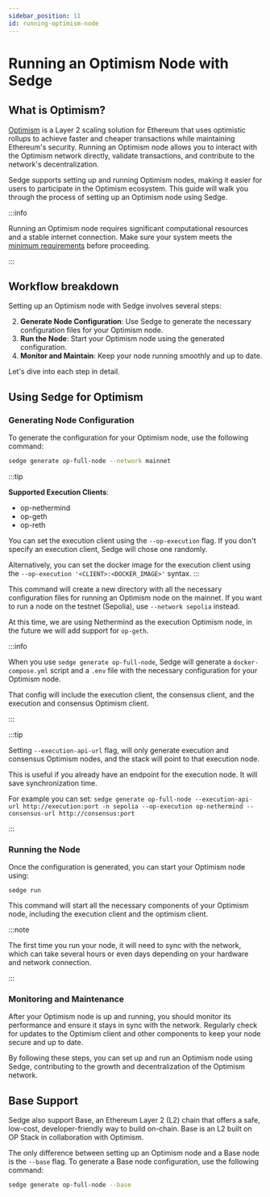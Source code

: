 ```yaml
---
sidebar_position: 11
id: running-optimism-node
---
```



# Running an Optimism Node with Sedge

## What is Optimism?

[Optimism](https://www.optimism.io/) is a Layer 2 scaling solution for Ethereum that uses optimistic rollups to achieve faster and cheaper transactions while maintaining Ethereum's security. Running an Optimism node allows you to interact with the Optimism network directly, validate transactions, and contribute to the network's decentralization.

Sedge supports setting up and running Optimism nodes, making it easier for users to participate in the Optimism ecosystem. This guide will walk you through the process of setting up an Optimism node using Sedge.

:::info

Running an Optimism node requires significant computational resources and a stable internet connection. Make sure your system meets the [minimum requirements](https://docs.optimism.io/builders/node-operators/tutorials/mainnet#hardware-requirements) before proceeding.

:::

## Workflow breakdown

Setting up an Optimism node with Sedge involves several steps:

2. **Generate Node Configuration**: Use Sedge to generate the necessary configuration files for your Optimism node.
3. **Run the Node**: Start your Optimism node using the generated configuration.
4. **Monitor and Maintain**: Keep your node running smoothly and up to date.

Let's dive into each step in detail.

## Using Sedge for Optimism

### Generating Node Configuration

To generate the configuration for your Optimism node, use the following command:

```bash
sedge generate op-full-node --network mainnet
```

:::tip

**Supported Execution Clients**:
- op-nethermind
- op-geth
- op-reth

You can set the execution client using the `--op-execution` flag. If you don't specify an execution client, Sedge will chose one randomly.

Alternatively, you can set the docker image for the execution client using the `--op-execution '<CLIENT>:<DOCKER_IMAGE>'` syntax.
:::

This command will create a new directory with all the necessary configuration files for running an Optimism node on the mainnet. If you want to run a node on the testnet (Sepolia), use `--network sepolia` instead.

At this time, we are using Nethermind as the execution Optimism node, in the future we will add support for `op-geth`.

:::info

When you use `sedge generate op-full-node`, Sedge will generate a `docker-compose.yml` script and a `.env` file with the necessary configuration for your Optimism node.

That config will include the execution client, the consensus client, and the execution and consensus Optimism client.

:::

:::tip

Setting `--execution-api-url` flag, will only generate execution and consensus Optimism nodes, and the stack will point to that execution node.

This is useful if you already have an endpoint for the execution node. It will save synchronization time.

For example you can set: `sedge generate op-full-node --execution-api-url http://execution:port -n sepolia --op-execution op-nethermind --consensus-url http://consensus:port`

:::

### Running the Node
Once the configuration is generated, you can start your Optimism node using:

```
sedge run
```

This command will start all the necessary components of your Optimism node, including the execution client and the optimism client.

:::note

The first time you run your node, it will need to sync with the network, which can take several hours or even days depending on your hardware and network connection.

:::

### Monitoring and Maintenance

After your Optimism node is up and running, you should monitor its performance and ensure it stays in sync with the network. Regularly check for updates to the Optimism client and other components to keep your node secure and up to date.

By following these steps, you can set up and run an Optimism node using Sedge, contributing to the growth and decentralization of the Optimism network.

## Base Support

Sedge also support Base, an Ethereum Layer 2 (L2) chain that offers a safe, low-cost, developer-friendly way to build on-chain. Base is an L2 built on OP Stack in collaboration with Optimism.

The only difference between setting up an Optimism node and a Base node is the `--base` flag. To generate a Base node configuration, use the following command:

```bash
sedge generate op-full-node --base
```